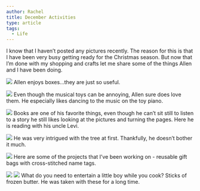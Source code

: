 ```yaml
---
author: Rachel
title: December Activities
type: article
tags:
  - Life
---
```


I know that I haven’t posted any pictures recently. The reason for this is that I have been very busy getting ready for the Christmas season. But now that I’m done with my shopping and crafts let me share some of the things Allen and I have been doing.

![](/myblogpics/allenbox.jpg)
Allen enjoys boxes…they are just so useful.

![](/myblogpics/allenmusic.jpg)
Even though the musical toys can be annoying, Allen sure does love them. He especially likes dancing to the music on the toy piano.

![](/myblogpics/allenreading2.jpg)
Books are one of his favorite things, even though he can’t sit still to listen to a story he still likes looking at the pictures and turning the pages. Here he is reading with his uncle Levi.

![](/myblogpics/allentree.jpg)
He was very intrigued with the tree at first. Thankfully, he doesn’t bother it much.

![](/myblogpics/giftbag.jpg)
Here are some of the projects that I’ve been working on - reusable gift bags with cross-stitched name tags.

![](/myblogpics/stackingbutter.jpg)
![](/myblogpics/stackingbutter2.jpg)
What do you need to entertain a little boy while you cook? Sticks of frozen butter. He was taken with these for a long time.
